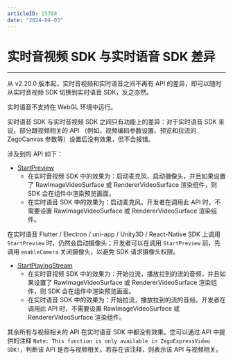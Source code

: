 ```yaml
---
articleID: 15788
date: "2024-04-03"
---
```

# 实时音视频 SDK 与实时语音 SDK 差异

- - -

从 v2.20.0 版本起，实时音视频和实时语音之间不再有 API 的差异，即可以随时从实时音视频 SDK 切换到实时语音 SDK，反之亦然。

<Warning title="注意">


实时语音不支持在 WebGL 环境中运行。

</Warning>



实时语音 SDK 与实时音视频 SDK 之间只有功能上的差异：对于实时语音 SDK 来说，部分跟视频相关的 API （例如，视频编码参数设置、预览和拉流的 ZegoCanvas 参数等）设置后没有效果，但不会报错。

涉及到的 API 如下：

- [StartPreview](@StartPreview)
    - 在实时音视频 SDK 中的效果为：启动麦克风、启动摄像头，并且如果设置了 RawImageVideoSurface 或 RendererVideoSurface 渲染组件，则 SDK 会在组件中渲染预览画面。
    - 在实时语音 SDK 中的效果为：启动麦克风。开发者在调用此 API 时，不需要设置 RawImageVideoSurface 或 RendererVideoSurface 渲染组件。

<Warning title="注意">



在实时语音 Flutter / Electron / uni-app / Unity3D / React-Native SDK 上调用 `StartPreview` 时，仍然会启动摄像头；开发者可以在调用 `StartPreview` 前，先调用 `enableCamera` 关闭摄像头，以避免 SDK 请求摄像头权限。 

</Warning>




- [StartPlayingStream](@StartPlayingStream)
    - 在实时音视频 SDK 中的效果为：开始拉流，播放拉到的流的音频，并且如果设置了 RawImageVideoSurface 或 RendererVideoSurface 渲染组件，则 SDK 会在组件中渲染预览画面。
    - 在实时语音 SDK 中的效果为：开始拉流，播放拉到的流的音频。开发者在调用此 API 时，不需要设置 RawImageVideoSurface 或 RendererVideoSurface 渲染组件。

<Warning title="注意">



其余所有与视频相关的 API 在实时语音 SDK 中都没有效果。您可以通过 API 中提供的注释 `Note: This function is only available in ZegoExpressVideo SDK!`，判断该 API 是否与视频相关。若存在该注释，则表示该 API 与视频相关。

</Warning>



